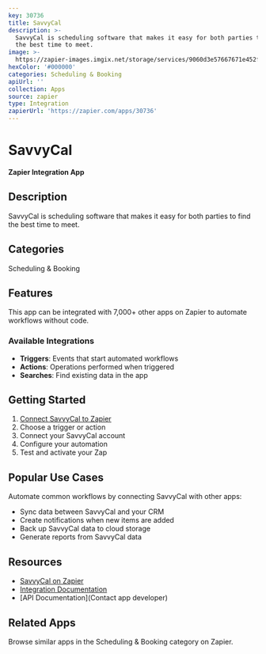 ```yaml
---
key: 30736
title: SavvyCal
description: >-
  SavvyCal is scheduling software that makes it easy for both parties to find
  the best time to meet.
image: >-
  https://zapier-images.imgix.net/storage/services/9060d3e57667671e452fcb8461174663.png?auto=format%2Ccompress&ixlib=python-3.0.0&q=50
hexColor: '#000000'
categories: Scheduling & Booking
apiUrl: ''
collection: Apps
source: zapier
type: Integration
zapierUrl: 'https://zapier.com/apps/30736'
---
```

# SavvyCal

**Zapier Integration App**

## Description

SavvyCal is scheduling software that makes it easy for both parties to find the best time to meet.

## Categories

Scheduling & Booking

## Features

This app can be integrated with 7,000+ other apps on Zapier to automate workflows without code.

### Available Integrations

- **Triggers**: Events that start automated workflows
- **Actions**: Operations performed when triggered
- **Searches**: Find existing data in the app

## Getting Started

1. [Connect SavvyCal to Zapier](https://zapier.com/apps/30736)
2. Choose a trigger or action
3. Connect your SavvyCal account
4. Configure your automation
5. Test and activate your Zap

## Popular Use Cases

Automate common workflows by connecting SavvyCal with other apps:

- Sync data between SavvyCal and your CRM
- Create notifications when new items are added
- Back up SavvyCal data to cloud storage
- Generate reports from SavvyCal data

## Resources

- [SavvyCal on Zapier](https://zapier.com/apps/30736)
- [Integration Documentation](https://zapier.com/apps/30736/integrations)
- [API Documentation](Contact app developer)

## Related Apps

Browse similar apps in the Scheduling & Booking category on Zapier.
